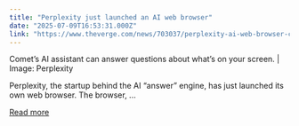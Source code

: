```yaml
---
title: "Perplexity just launched an AI web browser"
date: "2025-07-09T16:53:31.000Z"
link: "https://www.theverge.com/news/703037/perplexity-ai-web-browser-comet-launch"
---
```


Comet’s AI assistant can answer questions about what’s on your screen. | Image: Perplexity	

Perplexity, the startup behind the AI “answer” engine, has just launched its own web browser. The browser, ...

[Read more](https://www.theverge.com/news/703037/perplexity-ai-web-browser-comet-launch)
